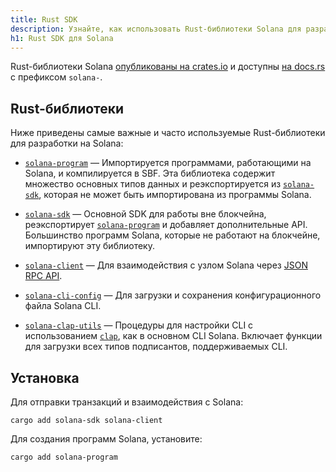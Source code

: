 ```yaml
---
title: Rust SDK
description: Узнайте, как использовать Rust-библиотеки Solana для разработки.
h1: Rust SDK для Solana
---
```


Rust-библиотеки Solana
[опубликованы на crates.io](https://crates.io/search?q=solana-) и доступны
[на docs.rs](https://docs.rs/releases/search?query=solana-) с префиксом
`solana-`.

## Rust-библиотеки

Ниже приведены самые важные и часто используемые Rust-библиотеки для разработки
на Solana:

- [`solana-program`] &mdash; Импортируется программами, работающими на Solana, и
  компилируется в SBF. Эта библиотека содержит множество основных типов данных и
  реэкспортируется из [`solana-sdk`], которая не может быть импортирована из
  программы Solana.

- [`solana-sdk`] &mdash; Основной SDK для работы вне блокчейна, реэкспортирует
  [`solana-program`] и добавляет дополнительные API. Большинство программ
  Solana, которые не работают на блокчейне, импортируют эту библиотеку.

- [`solana-client`] &mdash; Для взаимодействия с узлом Solana через
  [JSON RPC API](/docs/rpc).

- [`solana-cli-config`] &mdash; Для загрузки и сохранения конфигурационного
  файла Solana CLI.

- [`solana-clap-utils`] &mdash; Процедуры для настройки CLI с использованием
  [`clap`], как в основном CLI Solana. Включает функции для загрузки всех типов
  подписантов, поддерживаемых CLI.

[`solana-program`]: https://docs.rs/solana-program
[`solana-sdk`]: https://docs.rs/solana-sdk
[`solana-client`]: https://docs.rs/solana-client
[`solana-cli-config`]: https://docs.rs/solana-cli-config
[`solana-clap-utils`]: https://docs.rs/solana-clap-utils
[`clap`]: https://docs.rs/clap

## Установка

Для отправки транзакций и взаимодействия с Solana:

```shell title="Terminal"
cargo add solana-sdk solana-client
```

Для создания программ Solana, установите:

```shell title="Terminal"
cargo add solana-program
```